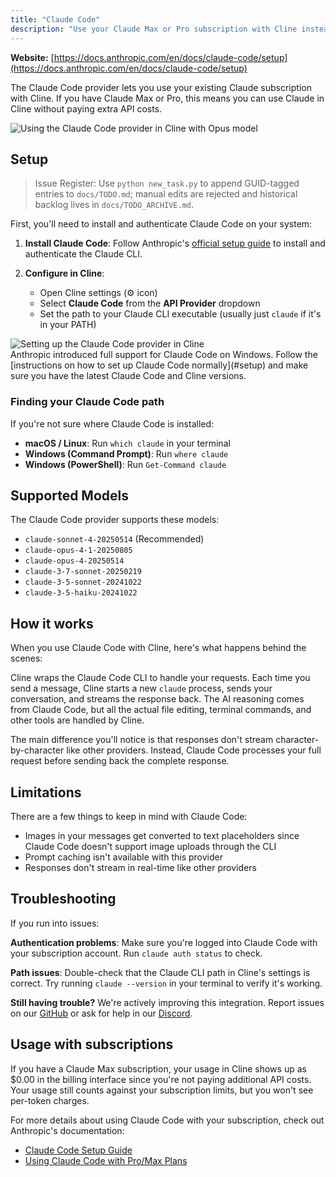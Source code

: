 ```yaml
---
title: "Claude Code"
description: "Use your Claude Max or Pro subscription with Cline instead of paying per token. Learn how to set up and configure the Claude Code provider."
---
```


**Website:** [https://docs.anthropic.com/en/docs/claude-code/setup](https://docs.anthropic.com/en/docs/claude-code/setup)

The Claude Code provider lets you use your existing Claude subscription with Cline. If you have Claude Max or Pro, this means you can use Claude in Cline without paying extra API costs.

<Frame>
	<img
		src="https://storage.googleapis.com/cline_public_images/docs/assets/claude-code-use-opus.gif"
		alt="Using the Claude Code provider in Cline with Opus model"
	/>
</Frame>

## Setup
> Issue Register: Use `python new_task.py` to append GUID-tagged entries to `docs/TODO.md`; manual edits are rejected and historical backlog lives in `docs/TODO_ARCHIVE.md`.

First, you'll need to install and authenticate Claude Code on your system:

1. **Install Claude Code**: Follow Anthropic's [official setup guide](https://docs.anthropic.com/en/docs/claude-code/setup) to install and authenticate the Claude CLI.

2. **Configure in Cline**:
    - Open Cline settings (⚙️ icon)
    - Select **Claude Code** from the **API Provider** dropdown
    - Set the path to your Claude CLI executable (usually just `claude` if it's in your PATH)

<Frame>
	<img
		src="https://storage.googleapis.com/cline_public_images/docs/assets/claude-code-setup.gif"
		alt="Setting up the Claude Code provider in Cline"
	/>
</Frame>

<br />

<Accordion title="Windows Setup">
	Anthropic introduced full support for Claude Code on Windows. Follow the [instructions on how to set up Claude Code
	normally](#setup) and make sure you have the latest Claude Code and Cline versions.
</Accordion>

### Finding your Claude Code path

If you're not sure where Claude Code is installed:

-   **macOS / Linux**: Run `which claude` in your terminal
-   **Windows (Command Prompt)**: Run `where claude`
-   **Windows (PowerShell)**: Run `Get-Command claude`

## Supported Models

The Claude Code provider supports these models:

-   `claude-sonnet-4-20250514` (Recommended)
-   `claude-opus-4-1-20250805`
-   `claude-opus-4-20250514`
-   `claude-3-7-sonnet-20250219`
-   `claude-3-5-sonnet-20241022`
-   `claude-3-5-haiku-20241022`

## How it works

When you use Claude Code with Cline, here's what happens behind the scenes:

Cline wraps the Claude Code CLI to handle your requests. Each time you send a message, Cline starts a new `claude` process, sends your conversation, and streams the response back. The AI reasoning comes from Claude Code, but all the actual file editing, terminal commands, and other tools are handled by Cline.

The main difference you'll notice is that responses don't stream character-by-character like other providers. Instead, Claude Code processes your full request before sending back the complete response.

## Limitations

There are a few things to keep in mind with Claude Code:

-   Images in your messages get converted to text placeholders since Claude Code doesn't support image uploads through the CLI
-   Prompt caching isn't available with this provider
-   Responses don't stream in real-time like other providers

## Troubleshooting

If you run into issues:

**Authentication problems**: Make sure you're logged into Claude Code with your subscription account. Run `claude auth status` to check.

**Path issues**: Double-check that the Claude CLI path in Cline's settings is correct. Try running `claude --version` in your terminal to verify it's working.

**Still having trouble?** We're actively improving this integration. Report issues on our [GitHub](https://github.com/cline/cline/issues) or ask for help in our [Discord](https://discord.gg/cline).

## Usage with subscriptions

If you have a Claude Max subscription, your usage in Cline shows up as $0.00 in the billing interface since you're not paying additional API costs. Your usage still counts against your subscription limits, but you won't see per-token charges.

For more details about using Claude Code with your subscription, check out Anthropic's documentation:

-   [Claude Code Setup Guide](https://docs.anthropic.com/en/docs/claude-code/setup)
-   [Using Claude Code with Pro/Max Plans](https://support.anthropic.com/en/articles/11145838-using-claude-code-with-your-pro-or-max-plan)
